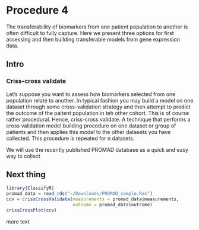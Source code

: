 # Procedure 4

The transferability of biomarkers from one patient population to another is often difficult to fully capture. Here we present three options for first assessing and then building transferable models from gene expression data.

## Intro

### Criss-cross validate

Let's suppose you want to assess how biomarkers selected from one population relate to another. In typical fashion you may build a model on one dataset through some cross-validation strategy and then attempt to predict the outcome of the paitent population in teh other cohort. This is of course rather procedural. Hence, criss-cross validate. A technique that performs a cross validation model building procedure on one dataset or group of patients and then applies this model to the other datasets you have collected. This procedure is repeated for n datasets.

We will use the recently published PROMAD database as a quick and easy way to collect 

## Next thing

```r
library(ClassifyR)
promad_data = read_rds("~/Downloads/PROMAD_sample.Rds")
ccv = crissCrossValidate(measurements = promad_data$measurements, 
                         outcome = promad_data$outcome)
crissCrossPlot(ccv)
```



more text
